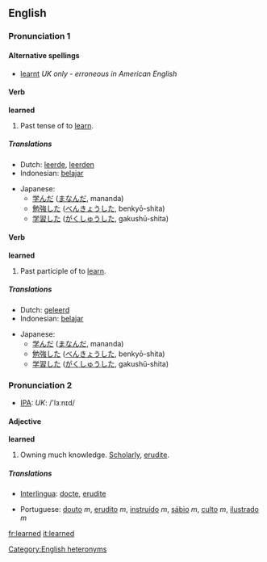 ==English==

{{rank|instead|giving|presence|657|learned|minutes|appear|thoughts}}

===Pronunciation 1===
<!--  *[[w:IPA|IPA]]: /'lɜːnt/ very funny, but totally incorrect.  Move to [[WT:BJAODN]]? -->
{{rfap}}

====Alternative spellings====
*[[learnt]] ''UK only - erroneous in American English''

====Verb====
'''learned'''

# Past tense of to [[learn]].

=====Translations=====
{{top}}
*Dutch: [[leerde]], [[leerden]]
*Indonesian: [[ajar|belajar]]
{{mid}}
*Japanese:
** [[学んだ]] ([[まなんだ]], mananda)
** [[勉強]]した ([[べんきょう]]した, benkyō-shita)
** [[学習]]した ([[がくしゅう]]した, gakushū-shita)
{{bottom}}

====Verb====
'''learned'''

# Past participle of to [[learn]].

=====Translations=====
{{top}}
*Dutch: [[geleerd]]
*Indonesian: [[ajar|belajar]]
{{mid}}
*Japanese:
** [[学んだ]] ([[まなんだ]], mananda)
** [[勉強]]した ([[べんきょう]]した, benkyō-shita)
** [[学習]]した ([[がくしゅう]]した, gakushū-shita)
{{bottom}}

===Pronunciation 2===
{{rfap}}
*[[w:IPA|IPA]]: ''UK'': /'lɜːnɪd/  <!-- This is the UK pron only.  In Am-E, it pronounced almost as two separate words, "learn", + "Ed" (Eddie) or "add".  -->
{{rfp}}

====Adjective====
'''learned'''

# Owning much knowledge. [[Scholarly]], [[erudite]].

=====Translations=====
{{top}}
*[[Interlingua]]: [[docte]], [[erudite]]
{{mid}}
*Portuguese: [[douto]] ''m'', [[erudito]] ''m'', [[instruído]] ''m'', [[sábio]] ''m'', [[culto]] ''m'', [[ilustrado]] ''m''
{{bottom}}

[[Category:English heteronyms]]

[[fr:learned]]
[[it:learned]]